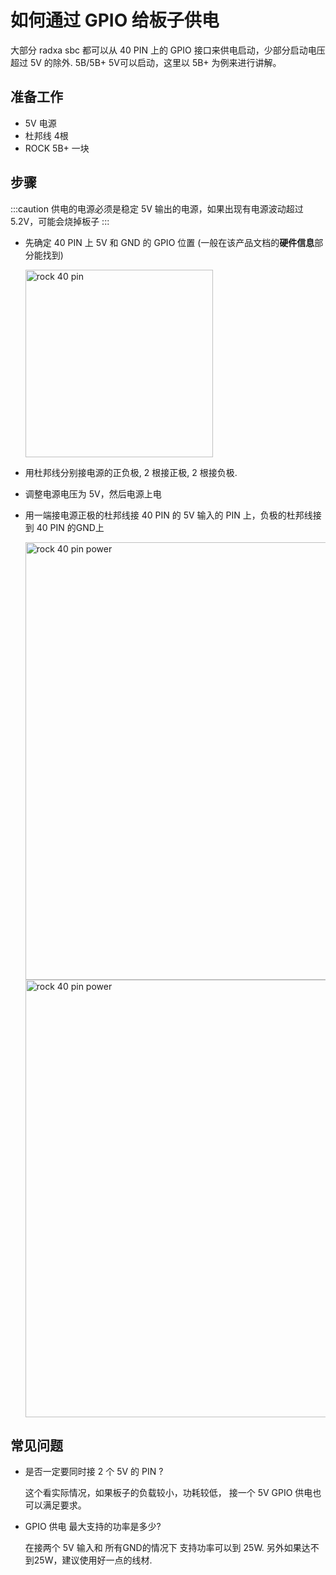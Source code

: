 # 如何通过 GPIO 给板子供电

大部分 radxa sbc 都可以从 40 PIN 上的 GPIO 接口来供电启动，少部分启动电压超过 5V 的除外.  5B/5B+ 5V可以启动，这里以 5B+ 为例来进行讲解。

## 准备工作

- 5V 电源
- 杜邦线 4根
- ROCK 5B+ 一块

## 步骤

:::caution
供电的电源必须是稳定 5V 输出的电源，如果出现有电源波动超过5.2V，可能会烧掉板子
:::

- 先确定 40 PIN 上 5V 和 GND 的 GPIO 位置 (一般在该产品文档的**硬件信息**部分能找到)
  
  <img src="/img//rock5b/rock5bp_40pin_power_3.webp" alt="rock 40 pin" width="300" />

- 用杜邦线分别接电源的正负极, 2 根接正极, 2 根接负极.

- 调整电源电压为 5V，然后电源上电

- 用一端接电源正极的杜邦线接 40 PIN 的 5V 输入的 PIN 上，负极的杜邦线接到 40 PIN 的GND上

  <img src="/img//rock5b/rock5bp_40pin_power_1.webp" alt="rock 40 pin power" width="700" />
  <img src="/img//rock5b/rock5bp_40pin_power_2.webp" alt="rock 40 pin power" width="700" />

## 常见问题

- 是否一定要同时接 2 个 5V 的 PIN ?

  这个看实际情况，如果板子的负载较小，功耗较低， 接一个 5V GPIO 供电也可以满足要求。

- GPIO 供电 最大支持的功率是多少?
  
  在接两个 5V 输入和 所有GND的情况下 支持功率可以到 25W. 另外如果达不到25W，建议使用好一点的线材.
